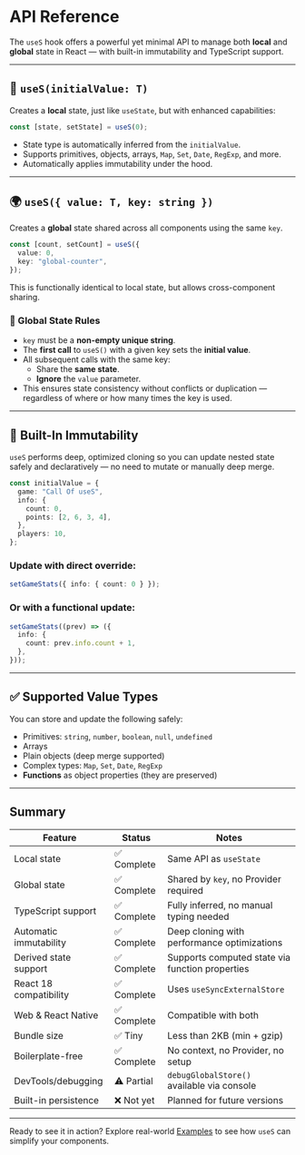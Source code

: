 # API Reference

The `useS` hook offers a powerful yet minimal API to manage both **local** and **global** state in React — with built-in immutability and TypeScript support.

---

## 🧠 `useS(initialValue: T)`

Creates a **local** state, just like `useState`, but with enhanced capabilities:

```ts copy /useS/ /number/ /initialValue/
const [state, setState] = useS(0);
```

- State type is automatically inferred from the `initialValue`.
- Supports primitives, objects, arrays, `Map`, `Set`, `Date`, `RegExp`, and more.
- Automatically applies immutability under the hood.

---

## 🌍 `useS({ value: T, key: string })`

Creates a **global** state shared across all components using the same `key`.

```ts copy
const [count, setCount] = useS({
  value: 0,
  key: "global-counter",
});
```

This is functionally identical to local state, but allows cross-component sharing.

### 🔑 Global State Rules

- `key` must be a **non-empty unique string**.
- The **first call** to `useS()` with a given key sets the **initial value**.
- All subsequent calls with the same key:
  - Share the **same state**.
  - **Ignore** the `value` parameter.
- This ensures state consistency without conflicts or duplication — regardless of where or how many times the key is used.

---

## 🧬 Built-In Immutability

`useS` performs deep, optimized cloning so you can update nested state safely and declaratively — no need to mutate or manually deep merge.

```ts copy /count/
const initialValue = {
  game: "Call Of useS",
  info: {
    count: 0,
    points: [2, 6, 3, 4],
  },
  players: 10,
};
```

### Update with direct override:

```ts copy /count/
setGameStats({ info: { count: 0 } });
```

### Or with a functional update:

```ts copy /prev/
setGameStats((prev) => ({
  info: {
    count: prev.info.count + 1,
  },
}));
```

---

## ✅ Supported Value Types

You can store and update the following safely:

- Primitives: `string`, `number`, `boolean`, `null`, `undefined`
- Arrays
- Plain objects (deep merge supported)
- Complex types: `Map`, `Set`, `Date`, `RegExp`
- **Functions** as object properties (they are preserved)

---

## Summary

| Feature                          | Status      | Notes                                                                 |
|----------------------------------|-------------|-----------------------------------------------------------------------|
| Local state                      | ✅ Complete | Same API as `useState`                                                |
| Global state                     | ✅ Complete | Shared by `key`, no Provider required                                 |
| TypeScript support               | ✅ Complete | Fully inferred, no manual typing needed                               |
| Automatic immutability           | ✅ Complete | Deep cloning with performance optimizations                           |
| Derived state support            | ✅ Complete | Supports computed state via function properties                       |
| React 18 compatibility           | ✅ Complete | Uses `useSyncExternalStore`                                           |
| Web & React Native               | ✅ Complete | Compatible with both                                                  |
| Bundle size                      | ✅ Tiny     | Less than 2KB (min + gzip)                                            |
| Boilerplate-free                 | ✅ Complete | No context, no Provider, no setup                                     |
| DevTools/debugging               | ⚠️ Partial  | `debugGlobalStore()` available via console                            |
| Built-in persistence             | ❌ Not yet  | Planned for future versions                                           |

---

Ready to see it in action?
Explore real-world [Examples](/docs/examples) to see how `useS` can simplify your components.

